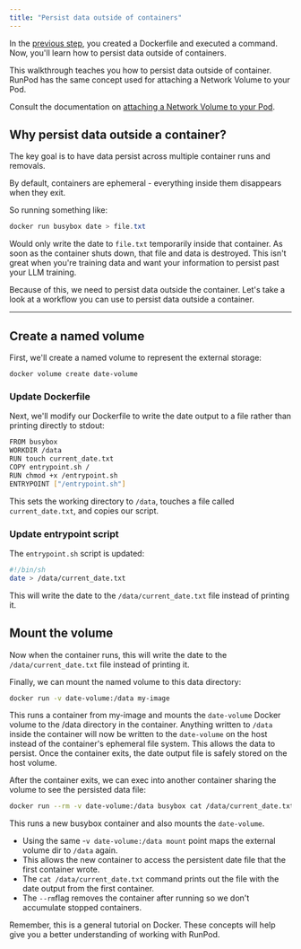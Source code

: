 ```yaml
---
title: "Persist data outside of containers"
---
```


In the [previous step](/tutorials/introduction/containers/create-dockerfiles), you created a Dockerfile and executed a command. Now, you'll learn how to persist data outside of containers.

<Info>

This walkthrough teaches you how to persist data outside of container. RunPod has the same concept used for attaching a Network Volume to your Pod.

Consult the documentation on [attaching a Network Volume to your Pod](/pods/storage/create-network-volumes).

</Info>

## Why persist data outside a container?

The key goal is to have data persist across multiple container runs and removals.

By default, containers are ephemeral - everything inside them disappears when they exit.

So running something like:

```csharp
docker run busybox date > file.txt
```

Would only write the date to `file.txt` temporarily inside that container. As soon as the container shuts down, that file and data is destroyed. This isn't great when you're training data and want your information to persist past your LLM training.

Because of this, we need to persist data outside the container. Let's take a look at a workflow you can use to persist data outside a container.

***

## Create a named volume

First, we'll create a named volume to represent the external storage:

```
docker volume create date-volume
```

### Update Dockerfile

Next, we'll modify our Dockerfile to write the date output to a file rather than printing directly to stdout:

```bash
FROM busybox
WORKDIR /data
RUN touch current_date.txt
COPY entrypoint.sh /
RUN chmod +x /entrypoint.sh
ENTRYPOINT ["/entrypoint.sh"]
```

This sets the working directory to `/data`, touches a file called `current_date.txt`, and copies our script.

### Update entrypoint script

The `entrypoint.sh` script is updated:

```bash
#!/bin/sh
date > /data/current_date.txt
```

This will write the date to the `/data/current_date.txt` file instead of printing it.

## Mount the volume

Now when the container runs, this will write the date to the `/data/current_date.txt` file instead of printing it.

Finally, we can mount the named volume to this data directory:

```bash
docker run -v date-volume:/data my-image
```

This runs a container from my-image and mounts the `date-volume` Docker volume to the /data directory in the container. Anything written to `/data` inside the container will now be written to the `date-volume` on the host instead of the container's ephemeral file system. This allows the data to persist. Once the container exits, the date output file is safely stored on the host volume.

After the container exits, we can exec into another container sharing the volume to see the persisted data file:

```bash
docker run --rm -v date-volume:/data busybox cat /data/current_date.txt
```

This runs a new busybox container and also mounts the `date-volume`.

* Using the same -`v date-volume:/data mount` point maps the external volume dir to `/data` again.
* This allows the new container to access the persistent date file that the first container wrote.
* The `cat /data/current_date.txt` command prints out the file with the date output from the first container.
* The `--rm`flag removes the container after running so we don't accumulate stopped containers.

<Info>

Remember, this is a general tutorial on Docker. These concepts will help give you a better understanding of working with RunPod.

</Info>

